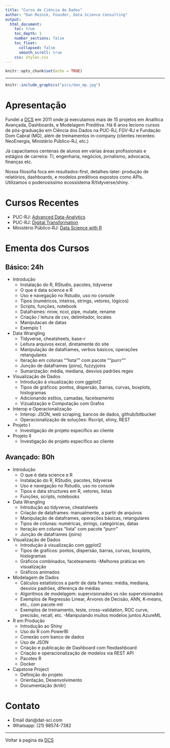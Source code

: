 ```yaml
---
title: "Curso de Ciência de Dados"
author: "Dan Reznik, Founder, Data Science Consulting"
output:
  html_document:
    toc: true
    toc_depth: 1
    number_sections: false
    toc_float:
      collapsed: false
      smooth_scroll: true
    css: styles.css
--- 
```


```r
knitr::opts_chunk$set(echo = TRUE)
```
***

```r
knitr::include_graphics("pics/dan_mp.jpg")
```


# Apresentação

Fundei a [DCS](index.html) em 2011 onde já executamos mais de 15 projetos em Analítica Avançada, Dashboards, e Modelagem Preditiva. Há 6 anos leciono cursos de pós-graduação em Ciência dos Dados na PUC-RJ, FGV-RJ e Fundação Dom Cabral (MG), além de treinamentos in-company (clientes recentes: NeoEnergia, Ministério Público-RJ, etc.)

Já capacitamos centenas de alunos em várias áreas profissionais e estágios de carreira: TI, engenharia, negócios, jornalismo, advocacia, finanças etc.

Nossa filosofia foca em resultados-first, detalhes-later: produção de relatórios, dashboards, e modelos preditivos expostos como APIs. Utilizamos o poderosíssimo ecossistema R/tidyverse/shiny. 

# Cursos Recentes

- PUC-RJ: [Advanced Data-Analytics](http://www.cce.puc-rio.br/sitecce/website/website.dll/folder?nCurso=data-analytics:-mining,-predictive,-text-(e)-big-data-analytics)
- PUC-RJ: [Digital Transformation](http://ecoa.usuarios.rdc.puc-rio.br/mdt/)
- Ministério Público-RJ: [Data Science with R](https://dan-reznik.github.io/MPRJ-Main/)

# Ementa dos Cursos {.tabset .tabset-fade .tabset-pills}

## Básico: 24h

- Introdução
  - Instalação do R, RStudio, pacotes, tidyverse
  - O que é data science e R
  - Uso e navegação no Rstudio, uso no console
  - Tipos (numéricos, inteiros, strings, vetores, lógicos)
  - Scripts, funções, notebook
  - Dataframes: nrow, ncol, pipe, mutate, rename
  - Criação / leitura de csv, delimitador, locales
  - Manipulacao de datas
  - Exemplo 1 

- Data Wrangling
  - Tidyverse, cheatsheets, base-r
  - Leitura arquivos excel, diretamente do site
  - Manipulação de dataframes, verbos básicos, operações retangulares
  - Iteração em colunas ""lista"" com pacote ""purrr""
  - Junção de dataframes (joins), fuzzyjoins
  - Sumarização: média, mediana, desvios padrões
regex

- Visualização de Dados
  - Introdução à visualização com ggplot2
  - Tipos de gráficos: pontos, dispersão, barras, curvas, boxplots, histogramas
  - Adicionando estilos, camadas, faceteamento
  - Vizualização e Computação com Grafos
  
- Interop e Operacionalização
  - Interop: JSON, web scraping, bancos de dados, github/bitbucket
  - Operacionalização de soluções: Rscript, shiny, REST
  
- Projeto I
  - Investigação de projeto específico ao cliente
  
- Projeto II
  - Investigação de projeto específico ao cliente
  
## Avançado: 80h

- Introdução
  - O que é data science e R
  - Instalação do R, RStudio, pacotes, tidyverse
  - Uso e navegação no Rstudio, uso no console
  - Tipos e data structures em R, vetores, listas
  - Funções, scripts, notebooks

- Data Wrangling
  - Introdução ao tidyverse, cheatsheets
  - Criação de dataframes: manualmente, a partir de arquivos
  - Manipulação de dataframes, operações básicas, retangulares
  - Tipos de colunas: numéricas, strings, categóricas, datas
  - Iteração em colunas "lista" com pacote "purrr"
  - Junção de dataframes (joins)
  
- Visualização de Dados
  - Introdução à visualização com ggplot2
  - Tipos de graficos: pontos, dispersão, barras, curvas, boxplots, histogramas
  - Gráficos combinados, faceteamento
  -Melhores práticas em visualização
  - Gráficos animados
  
- Modelagem de Dados
  - Cálculos estatísticos a partir de data frames: média, mediana, desvios padrões, diferença de médias
  - Algoritmos de modelagem: supervisionados vs não supervisionados
  - Exemplos de Regressão Linear, Árvores de Decisão, ANN, K-means, etc., com pacote mlr
  - Exemplos de treinamento, teste, cross-validation, ROC curve, precisão, recall, etc.
  -Manipulando muitos modelos juntos
AzureML

- R em Produção
  - Introdução ao Shiny
  - Uso do R com PowerBI
  - Conexão com banco de dados
  - Uso de JSON
  - Criação e publicação de Dashboard com flexdashboard
  - Criação e operacionalização de modelos via REST API
  - Pacotes R
  - Docker
  
- Capstone Project
  - Definição do projeto
  - Orientação, Desenvolvimento
  - Documentação (knitr)

# Contato

- Email dan@dat-sci.com
- Whatsapp: (21) 98574-7382

***

Voltar à pagina da [DCS](index.html)